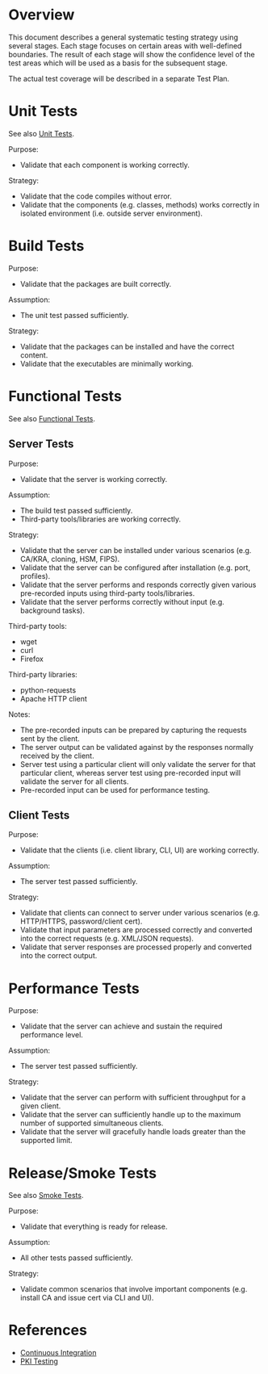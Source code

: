 = Overview =

This document describes a general systematic testing strategy using several stages. Each stage focuses on certain areas with well-defined boundaries. The result of each stage will show the confidence level of the test areas which will be used as a basis for the subsequent stage.

The actual test coverage will be described in a separate Test Plan.

= Unit Tests =

See also [[Unit Tests]].

Purpose:
* Validate that each component is working correctly.

Strategy:
* Validate that the code compiles without error.
* Validate that the components (e.g. classes, methods) works correctly in isolated environment (i.e. outside server environment).

= Build Tests =

Purpose:
* Validate that the packages are built correctly.

Assumption:
* The unit test passed sufficiently.

Strategy:
* Validate that the packages can be installed and have the correct content.
* Validate that the executables are minimally working.

= Functional Tests =

See also [[Functional Tests]].

== Server Tests ==

Purpose:
* Validate that the server is working correctly.

Assumption:
* The build test passed sufficiently.
* Third-party tools/libraries are working correctly.

Strategy:
* Validate that the server can be installed under various scenarios (e.g. CA/KRA, cloning, HSM, FIPS).
* Validate that the server can be configured after installation (e.g. port, profiles).
* Validate that the server performs and responds correctly given various pre-recorded inputs using third-party tools/libraries.
* Validate that the server performs correctly without input (e.g. background tasks).

Third-party tools:
* wget
* curl
* Firefox

Third-party libraries:
* python-requests
* Apache HTTP client

Notes:
* The pre-recorded inputs can be prepared by capturing the requests sent by the client.
* The server output can be validated against by the responses normally received by the client.
* Server test using a particular client will only validate the server for that particular client, whereas server test using pre-recorded input will validate the server for all clients.
* Pre-recorded input can be used for performance testing.

== Client Tests ==

Purpose:
* Validate that the clients (i.e. client library, CLI, UI) are working correctly.

Assumption:
* The server test passed sufficiently.

Strategy:
* Validate that clients can connect to server under various scenarios (e.g. HTTP/HTTPS, password/client cert).
* Validate that input parameters are processed correctly and converted into the correct requests (e.g. XML/JSON requests).
* Validate that server responses are processed properly and converted into the correct output.

= Performance Tests =

Purpose:
* Validate that the server can achieve and sustain the required performance level.

Assumption:
* The server test passed sufficiently. 

Strategy:
* Validate that the server can perform with sufficient throughput for a given client.
* Validate that the server can sufficiently handle up to the maximum number of supported simultaneous clients.
* Validate that the server will gracefully handle loads greater than the supported limit.

= Release/Smoke Tests =

See also [[Smoke Tests]].

Purpose:
* Validate that everything is ready for release.

Assumption:
* All other tests passed sufficiently.

Strategy:
* Validate common scenarios that involve important components (e.g. install CA and issue cert via CLI and UI).

= References =

* [[Continuous Integration]]
* [[PKI Testing]]